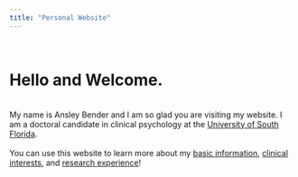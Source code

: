 ```yaml
---
title: "Personal Website"
---
```

<script>
   $(document).ready(function() {
     $head = $('#header');
     $head.prepend('<img src=\"Headshot.jpeg\" style=\"float: right;width: 300px;\"/>')
   });
</script>
<br>

# Hello and Welcome. 

<br>
My name is Ansley Bender and I am so glad you are visiting my website. I am a doctoral candidate in clinical psychology at the [University of South Florida](https://www.usf.edu/arts-sciences/departments/psychology/).
<br>
<br>
You can use this website to learn more about my [basic information](https://ansley9521.github.io/about.html), [clinical interests](https://ansley9521.github.io/Clinical.html), and [research experience](https://ansley9521.github.io/Research.html)!
